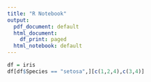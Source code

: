 ```yaml
---
title: "R Notebook"
output:
  pdf_document: default
  html_document:
    df_print: paged
  html_notebook: default
---
```


```r
df = iris
df[df$Species == "setosa",][c(1,2,4),c(3,4)]
```


